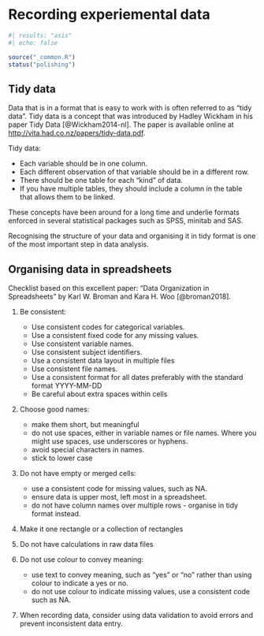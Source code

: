 # Recording experiemental data {#sec-recording-data}

```r
#| results: "asis"
#| echo: false

source("_common.R")
status("polishing")
```

## Tidy data

Data that is in a format that is easy to work with is often referred to
as "tidy data". Tidy data is a concept that was introduced by Hadley
Wickham in his paper Tidy Data [@Wickham2014-nl]. The paper is available
online at <http://vita.had.co.nz/papers/tidy-data.pdf>.

Tidy data:

-   Each variable should be in one column.
-   Each different observation of that variable should be in a different
    row.
-   There should be one table for each "kind" of data.
-   If you have multiple tables, they should include a column in the
    table that allows them to be linked.

These concepts have been around for a long time and underlie formats
enforced in several statistical packages such as SPSS, minitab and SAS.

Recognising the structure of your data and organising it in tidy format
is one of the most important step in data analysis.

## Organising data in spreadsheets

Checklist based on this excellent paper: "Data Organization in Spreadsheets" by 
Karl W. Broman and Kara H. Woo [@broman2018].

1. Be consistent: 
   -   Use consistent codes for categorical variables.
   -   Use a consistent fixed code for any missing values.
   -   Use consistent variable names.
   -   Use consistent subject identifiers.
   -   Use a consistent data layout in multiple files
   -   Use consistent file names.
   -   Use a consistent format for all dates preferably with the standard 
       format YYYY-MM-DD
   -   Be careful about extra spaces within cells
   
2. Choose good names:
   -   make them short, but meaningful
   -   do not use spaces, either in variable names or file names. Where you 
       might use spaces, use underscores or hyphens.
   -   avoid special characters in names.
   -   stick to lower case

3. Do not have empty  or merged cells:
   -   use a consistent code for missing values, such as NA.
   -   ensure data is upper most, left most in a spreadsheet.
   -   do not have column names over multiple rows - organise in tidy format
       instead.

4. Make it one rectangle or a collection of rectangles

5. Do not have calculations in raw data files

6. Do not use colour to convey meaning:
   -   use text to convey meaning, such as "yes" or "no" rather than using 
       colour to indicate a yes or no.
   -   do not use colour to indicate missing values, use a consistent code 
       such as NA.
7. When recording data, consider using data validation to avoid errors and 
   prevent inconsistent data entry.
